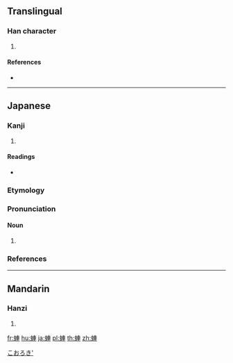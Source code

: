 {{character info/new}}
==Translingual==

===Han character===
{{Han char|rn=142|rad=虫|as=07|sn=13|four=|canj=LIJWJ}}

# {{defn|Han|sort=虫07}}

====References====
* {{Han ref|kx=1083.280|dkj=33079|dj=1551.160|hdz=42853.130|uh=86FC|ud=34556}}

----

==Japanese==

===Kanji===
{{ja-kanji|grade=|rs=虫07}}

# {{defn|lang=ja|sort=虫07}}

====Readings====
* {{ja-readings|on=[[しゃ]] (sha)|kun=[[あしまつい]] (ashimatsui), [[こおろぎ]] (kōrogi)}}

===Etymology===
{{ja-kanjitab|こおろぎ|yomi=k}}
{{rfe|lang=ja}}

===Pronunciation===
{{ja-pron|コオロギ|acc=a|acc_ref=NHK,DJR|y=k}}

====Noun====
{{ja-noun|こおろぎ|コオロギ}}

# {{alternative spelling of|蟋蟀|lang=ja}}

===References===
<references/>

[[Category:ja:Crickets and grasshoppers|こおろき']]

----

==Mandarin==

===Hanzi===
{{cmn-hanzi|pin=[[chē]] ([[che1]]), [[yǐ]] ([[yi3]])|wg=ch'e<sup>1</sup>, i<sup>3</sup>}}

# {{defn|lang=cmn|sort=虫07}}

[[fr:蛼]]
[[hu:蛼]]
[[ja:蛼]]
[[pl:蛼]]
[[th:蛼]]
[[zh:蛼]]